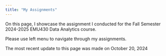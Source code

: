 ```yaml
---
title: "My Assignments"
---
```


On this page, I showcase the assignment I conducted for the Fall Semester 2024-2025 EMU430 Data Analytics course.

Please use left menu to navigate through my assignments.

The most recent update to this page was made on October 20, 2024
